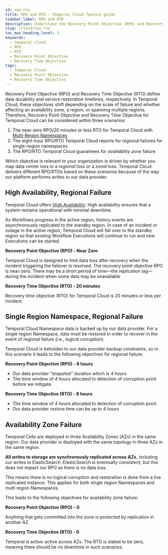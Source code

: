 ```yaml
---
id: rpo-rto
title: RPO and RTO - Temporal Cloud feature guide
sidebar_label: RPO and RTO
description: Understand the Recovery Point Objective (RPO) and Recovery Time Objective (RTO) in Temporal Cloud.
slug: /cloud/rpo-rto
toc_max_heading_level: 4
keywords:
  - temporal cloud
  - RPO
  - RTO
  - Recovery Point Objective
  - Recovery Time Objective
tags:
  - Temporal Cloud
  - Recovery Point Objective 
  - Recovery Time Objective
---
```


Recovery Point Objective (RPO) and Recovery Time Objective (RTO) define data durability and service restoration timelines, respectively. 
In Temporal Cloud, these objectives shift depending on the scale of failure and whether affecting an availability zone, a region, or spanning multiple regions.
Therefore, Recovery Point Objective and Recovery Time Objective for Temporal Cloud can be considered within three scenarios:

1. The near-zero RPO/20 minutes or less RTO for Temporal Cloud with [Multi-Region Namespaces](/cloud/multi-region)
2. The eight-hour RPO/RTO Temporal Cloud reports for _regional_ failures for single-region namespaces
3. The RPO/RTO Temporal Cloud guarantees for _availability zone_ failure

Which objective is relevant to your organization is driven by whether you map data center loss to a _regional_ loss or a _zonal_ loss.
Temporal Cloud delivers different RPO/RTOs based on these scenarios because of the way our platform performs writes to our data provider.

## High Availability, Regional Failure

Temporal Cloud offers [High Availability](/cloud/high-availability).
High availability ensures that a system remains operational with minimal downtime. 

As Workflows progress in the active region, history events are asynchronously replicated to the standby region.
In case of an incident or outage in the active region, Temporal Cloud will fail over to the standby region so that existing Workflow Executions will continue to run and new Executions can be started.

**Recovery Point Objective (RPO) - Near Zero**

Temporal Cloud is designed to limit data loss after recovery when the incident triggering the failover is resolved.
The recovery point objective RPO is near-zero.
There may be a short period of time—the replication lag—during the incident when some data may be unavailable

**Recovery Time Objective (RTO) - 20 minutes**

Recovery time objective (RTO) for Temporal Cloud is 20 minutes or less per incident.

## Single Region Namespace, Regional Failure

Temporal Cloud Namespace data is backed up by our data provider.
For a single region Namespace, data must be restored in order to recover in the event of regional failure (i.e., logical corruption).

Temporal Cloud is beholden to our data provider backup constraints, so in this scenario it leads to the following objectives for regional failure:

**Recovery Point Objective (RPO) - 8 hours**

- Our data provider “snapshot” duration which is _4 hours_
- The time window of _4 hours_ allocated to detection of corruption point before we mitigate.

**Recovery Time Objective (RTO) - 8 hours**

- The time window of _4 hours_ allocated to detection of corruption point.
- Our data provider restore time can be up to _4 hours_

## Availability Zone Failure

Temporal Cells are deployed in three Availability Zones (AZs) in the same region.
Our data provider is deployed with the same topology in three AZs in the same region.

**All writes to storage are synchronously replicated across AZs**, including our writes to ElasticSearch.
ElasticSearch is eventually consistent, but this does not impact our RPO as there is no data loss.

This means there is _no_ logical corruption and restoration is done from a live replicated instance.
This applies for both single region Namespaces and multi region Namespaces.

This leads to the following objectives for availability zone failure:

**Recovery Point Objective (RPO) - 0**

Anything that gets committed into the zone is protected by replication in another AZ.

**Recovery Time Objective (RTO) - 0**

Temporal is active-active across AZs.
The RTO is stated to be zero, meaning there should be no downtime in such scenarios.
